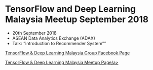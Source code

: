 # TensorFlow and Deep Learning Malaysia Meetup September 2018

- 20th September 2018
- ASEAN Data Analytics Exchange (ADAX)
- Talk: "Introduction to Recommender System""

<a href="https://www.facebook.com/groups/TensorFlowMY/">TensorFlow & Deep Learning Malaysia Group Facebook Page</a>

<a href="https://www.meetup.com/tensorflow-deep-learning-malaysia/">TensorFlow & Deep Learning Malaysia Meetup Page/a>